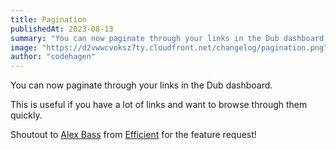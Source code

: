 ```yaml
---
title: Pagination
publishedAt: 2023-08-13
summary: "You can now paginate through your links in the Dub dashboard."
image: "https://d2vwwcvoksz7ty.cloudfront.net/changelog/pagination.png"
author: "codehagen"
---
```


You can now paginate through your links in the Dub dashboard.

This is useful if you have a lot of links and want to browse through them quickly.

Shoutout to [Alex Bass](https://twitter.com/alexhbass) from [Efficient](https://efficient.app/) for the feature request!
